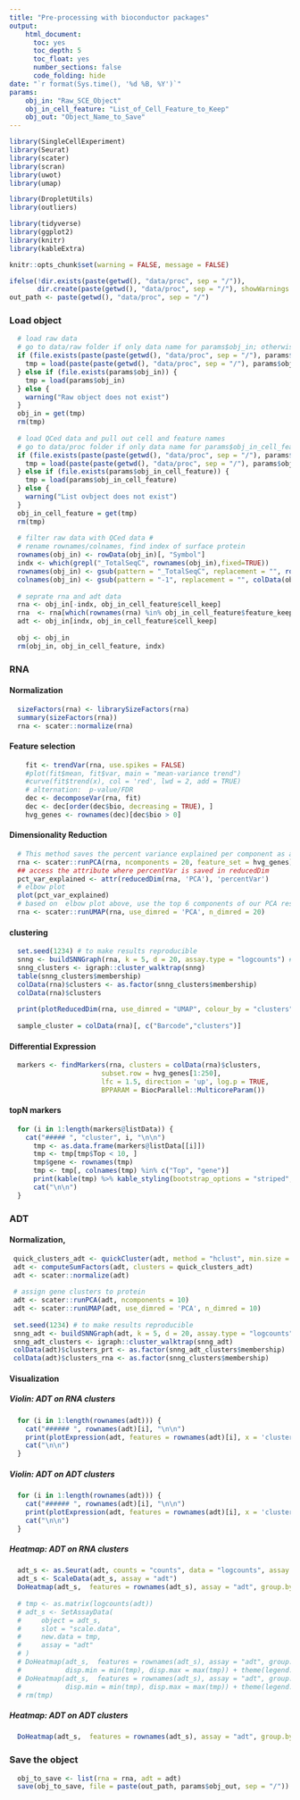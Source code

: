 ```yaml
---
title: "Pre-processing with bioconductor packages"
output:
    html_document:
      toc: yes
      toc_depth: 5
      toc_float: yes
      number_sections: false
      code_folding: hide
date: "`r format(Sys.time(), '%d %B, %Y')`"
params:
    obj_in: "Raw_SCE_Object"
    obj_in_cell_feature: "List_of_Cell_Feature_to_Keep"
    obj_out: "Object_Name_to_Save"
---
```

 
```r
library(SingleCellExperiment)
library(Seurat)
library(scater)
library(scran)
library(uwot)
library(umap)

library(DropletUtils)
library(outliers)

library(tidyverse)
library(ggplot2)
library(knitr)
library(kableExtra)

knitr::opts_chunk$set(warning = FALSE, message = FALSE)

ifelse(!dir.exists(paste(getwd(), "data/proc", sep = "/")), 
       dir.create(paste(getwd(), "data/proc", sep = "/"), showWarnings = FALSE, recursive = TRUE), FALSE)
out_path <- paste(getwd(), "data/proc", sep = "/")
```

### Load object
```r
  # load raw data
  # go to data/raw folder if only data name for params$obj_in; otherwise, load the file with the entire path
  if (file.exists(paste(paste(getwd(), "data/proc", sep = "/"), params$obj_in, sep = "/"))){
    tmp = load(paste(paste(getwd(), "data/proc", sep = "/"), params$obj_in, sep = "/"))
  } else if (file.exists(params$obj_in)) {
    tmp = load(params$obj_in)
  } else {
    warning("Raw object does not exist")
  }
  obj_in = get(tmp)
  rm(tmp)
  
  # load QCed data and pull out cell and feature names
  # go to data/proc folder if only data name for params$obj_in_cell_feature; otherwise, load the file with the entire path
  if (file.exists(paste(paste(getwd(), "data/proc", sep = "/"), params$obj_in_cell_feature, sep = "/"))){
    tmp = load(paste(paste(getwd(), "data/proc", sep = "/"), params$obj_in_cell_feature, sep = "/"))
  } else if (file.exists(params$obj_in_cell_feature)) {
    tmp = load(params$obj_in_cell_feature)
  } else {
    warning("List ovbject does not exist")
  }
  obj_in_cell_feature = get(tmp)
  rm(tmp)
  
  # filter raw data with QCed data #
  # rename rownames/colnames, find index of surface protein
  rownames(obj_in) <- rowData(obj_in)[, "Symbol"]
  indx <- which(grepl("_TotalSeqC", rownames(obj_in),fixed=TRUE))
  rownames(obj_in) <- gsub(pattern = "_TotalSeqC", replacement = "", rownames(obj_in))
  colnames(obj_in) <- gsub(pattern = "-1", replacement = "", colData(obj_in)$Barcode)
  
  # seprate rna and adt data
  rna <- obj_in[-indx, obj_in_cell_feature$cell_keep]
  rna  <- rna[which(rownames(rna) %in% obj_in_cell_feature$feature_keep), ]
  adt <- obj_in[indx, obj_in_cell_feature$cell_keep]
  
  obj <- obj_in
  rm(obj_in, obj_in_cell_feature, indx)
```

### RNA
#### Normalization
```r
  sizeFactors(rna) <- librarySizeFactors(rna)
  summary(sizeFactors(rna))
  rna <- scater::normalize(rna)
```

#### Feature selection
```r
    fit <- trendVar(rna, use.spikes = FALSE) 
    #plot(fit$mean, fit$var, main = "mean-variance trend")
    #curve(fit$trend(x), col = 'red', lwd = 2, add = TRUE)
    # alternation:  p-value/FDR
    dec <- decomposeVar(rna, fit)
    dec <- dec[order(dec$bio, decreasing = TRUE), ]
    hvg_genes <- rownames(dec)[dec$bio > 0]
```

#### Dimensionality Reduction
```r
  # This method saves the percent variance explained per component as an attribute
  rna <- scater::runPCA(rna, ncomponents = 20, feature_set = hvg_genes) # run time : 12.5 mins
  ## access the attribute where percentVar is saved in reducedDim
  pct_var_explained <- attr(reducedDim(rna, 'PCA'), 'percentVar')
  # elbow plot
  plot(pct_var_explained) 
  # based on  elbow plot above, use the top 6 components of our PCA result to perform UMAP on cell level
  rna <- scater::runUMAP(rna, use_dimred = 'PCA', n_dimred = 20) 
```

#### clustering
```r
  set.seed(1234) # to make results reproducible
  snng <- buildSNNGraph(rna, k = 5, d = 20, assay.type = "logcounts") # takes 30 mins to run
  snng_clusters <- igraph::cluster_walktrap(snng)
  table(snng_clusters$membership)
  colData(rna)$clusters <- as.factor(snng_clusters$membership)
  colData(rna)$clusters 
  
  print(plotReducedDim(rna, use_dimred = "UMAP", colour_by = "clusters"))
  
  sample_cluster = colData(rna)[, c("Barcode","clusters")]
```

#### Differential Expression
```r
  markers <- findMarkers(rna, clusters = colData(rna)$clusters,
                       subset.row = hvg_genes[1:250],
                       lfc = 1.5, direction = 'up', log.p = TRUE, 
                       BPPARAM = BiocParallel::MulticoreParam())
```

#### topN markers {.tabset} 
```r
  for (i in 1:length(markers@listData)) {
    cat("##### ", "cluster", i, "\n\n") 
      tmp <- as.data.frame(markers@listData[[i]]) 
      tmp <- tmp[tmp$Top < 10, ]
      tmp$gene <- rownames(tmp)
      tmp <- tmp[, colnames(tmp) %in% c("Top", "gene")]
      print(kable(tmp) %>% kable_styling(bootstrap_options = "striped", full_width = F))
      cat("\n\n")
  }
```

### ADT
#### Normalization, 
```r
 quick_clusters_adt <- quickCluster(adt, method = "hclust", min.size = 300, assay.type = "counts", use.ranks = TRUE)
 adt <- computeSumFactors(adt, clusters = quick_clusters_adt)
 adt <- scater::normalize(adt)
 
 # assign gene clusters to protein
 adt <- scater::runPCA(adt, ncomponents = 10) 
 adt <- scater::runUMAP(adt, use_dimred = 'PCA', n_dimred = 10) 
  
 set.seed(1234) # to make results reproducible
 snng_adt <- buildSNNGraph(adt, k = 5, d = 20, assay.type = "logcounts") # takes 30 mins to run
 snng_adt_clusters <- igraph::cluster_walktrap(snng_adt)
 colData(adt)$clusters_prt <- as.factor(snng_adt_clusters$membership)
 colData(adt)$clusters_rna <- as.factor(snng_clusters$membership)
```

#### Visualization
##### Violin: ADT on RNA clusters {.tabset} 
```r
  for (i in 1:length(rownames(adt))) {
    cat("###### ", rownames(adt)[i], "\n\n") 
    print(plotExpression(adt, features = rownames(adt)[i], x = 'clusters_rna', colour_by = "clusters_rna"))
    cat("\n\n")
  }
```

##### Violin: ADT on ADT clusters {.tabset} 
```r
  for (i in 1:length(rownames(adt))) {
    cat("###### ", rownames(adt)[i], "\n\n") 
    print(plotExpression(adt, features = rownames(adt)[i], x = 'clusters_prt', colour_by = "clusters_prt"))
    cat("\n\n")
  }
```

##### Heatmap: ADT on RNA clusters
```r
  adt_s <- as.Seurat(adt, counts = "counts", data = "logcounts", assay = "adt")
  adt_s <- ScaleData(adt_s, assay = "adt")
  DoHeatmap(adt_s,  features = rownames(adt_s), assay = "adt", group.by = "clusters_rna") + theme(legend.position = "bottom") + ggtitle("ADT on RNA")
  
  # tmp <- as.matrix(logcounts(adt)) 
  # adt_s <- SetAssayData(
  #     object = adt_s,
  #     slot = "scale.data",
  #     new.data = tmp,
  #     assay = "adt"
  # )
  # DoHeatmap(adt_s,  features = rownames(adt_s), assay = "adt", group.by = "clusters_rna",
  #           disp.min = min(tmp), disp.max = max(tmp)) + theme(legend.position = "bottom") + ggtitle("ADT on RNA")
  # DoHeatmap(adt_s,  features = rownames(adt_s), assay = "adt", group.by = "clusters_prt",
  #           disp.min = min(tmp), disp.max = max(tmp)) + theme(legend.position = "bottom") + ggtitle("ADT on ADT")
  # rm(tmp)
```

##### Heatmap: ADT on ADT clusters
```r
  DoHeatmap(adt_s,  features = rownames(adt_s), assay = "adt", group.by = "clusters_prt") + theme(legend.position = "bottom") + ggtitle("ADT on ADT")
```

### Save the object
```r
  obj_to_save <- list(rna = rna, adt = adt)
  save(obj_to_save, file = paste(out_path, params$obj_out, sep = "/"))
```







   
































































































































   
































































































































   
































































































































   
































































































































   































































































































